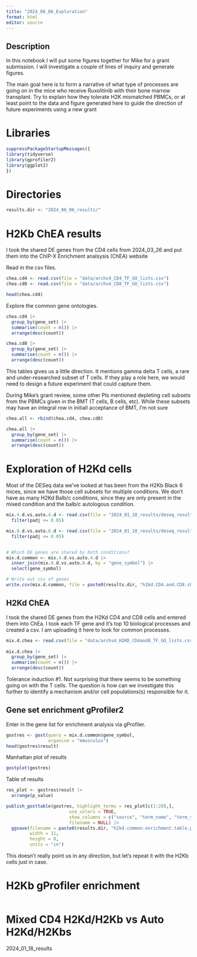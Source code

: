 ---
title: "2024_06_06_Exploration"
format: html
editor: source
---

## Description

In this notebook I will put some figures together for Mike for a grant submission. I will investigate a couple of lines of inquiry and generate figures.

The main goal here is to form a narrative of what type of processes are going on in the mice who receive Ruxolitinib with their bone marrow transplant. Try to explain how they tolerate H2K mismatched PBMCs, or at least point to the data and figure generated here to guide the direction of future experiments using a new grant

# Libraries

```{r}
suppressPackageStartupMessages({
library(tidyverse)
library(gprofiler2)
library(ggplot2)
})
```

# Directories

```{r}
results.dir <- "2024_06_06_results/"
```

# H2Kb ChEA results

I took the shared DE genes from the CD4 cells from 2024_03_26 and put them into the ChIP-X Enrichment analsysis (ChEA) website

Read in the csv files.

```{r}
chea.cd4 <- read.csv(file = "data/archs4_CD4_TF_GO_lists.csv")
chea.cd8 <- read.csv(file = "data/archs4_CD8_TF_GO_lists.csv")

head(chea.cd4)
```

Explore the common gene ontologies.

```{r}
chea.cd4 |> 
  group_by(gene_set) |> 
  summarise(count = n()) |> 
  arrange(desc(count))

chea.cd8 |> 
  group_by(gene_set) |> 
  summarise(count = n()) |> 
  arrange(desc(count))
```

This tables gives us a little direction. It mentions gamma delta T cells, a rare and under-researched subset of T cells. If they play a role here, we would need to design a future experiment that could capture them.

During Mike's grant review, some other PIs mentioned depleting cell subsets from the PBMCs given in the BMT (T cells, B cells, etc). While these subsets may have an integral row in initiall acceptance of BMT, I'm not sure

```{r}
chea.all <- rbind(chea.cd4, chea.cd8)

chea.all |> 
  group_by(gene_set) |> 
  summarise(count = n()) |> 
  arrange(desc(count))
```


# Exploration of H2Kd cells

Most of the DESeq data we've looked at has been from the H2Kb Black 6 mices, since we have those cell subsets for multiple conditions. We don't have as many H2Kd Balb/c conditions, since they are only present in the mixed condition and the balb/c autologous condition.

```{r}
mix.4.d.vs.auto.4.d <- read.csv(file = "2024_01_10_results/deseq_results/Mixed.CD4.D.vs.Auto.CD4.D.csv") |> 
  filter(padj <= 0.05)

mix.8.d.vs.auto.8.d <- read.csv(file = "2024_01_10_results/deseq_results/Mixed.CD8.D.vs.Auto.CD8.D.csv") |> 
  filter(padj <= 0.05)


# Which DE genes are shared by both conditions?
mix.d.common <- mix.4.d.vs.auto.4.d |> 
  inner_join(mix.8.d.vs.auto.8.d, by = "gene_symbol") |> 
  select(gene_symbol)

# Write out csv of genes 
write.csv(mix.d.common, file = paste0(results.dir, "h2kd.CD4.and.CD8.shared.gene.list.csv"))
```

## H2Kd ChEA

I took the shared DE genes from the H2Kd CD4 and CD8 cells and entered them into ChEa. I took each TF gene and it's top 10 biological processes and created a csv. I am uploading it here to look for common processes.

```{r}
mix.d.chea <- read.csv(file = "data/archs4_H2KD_CD4and8_TF_GO_lists.csv")
  
mix.d.chea |> 
  group_by(gene_set) |> 
  summarise(count = n()) |> 
  arrange(desc(count))
```

Tolerance induction #1. Not surprising that there seems to be something going on with the T cells. The question is how can we investigate this further to identify a mechanism and/or cell populations(s) responsible for it.

## Gene set enrichment gProfiler2

Enter in the gene list for enrichment analysis via gProfiler.

```{r}
gostres <- gost(query = mix.d.common$gene_symbol,
                organism = "mmusculus")
head(gostres$result)
```
Manhattan plot of results

```{r}
gostplot(gostres)
```

Table of results

```{r}
res_plot <- gostres$result |> 
  arrange(p_value)

publish_gosttable(gostres, highlight_terms = res_plot[c(1:20),],
                        use_colors = TRUE, 
                        show_columns = c("source", "term_name", "term_size", "intersection_size"),
                        filename = NULL) |> 
  ggsave(filename = paste0(results.dir, "h2kd.common.enrichment.table.png"),
         width = 11,
         height = 8,
         units = "in")

```

This doesn't really point us in any direction, but let's repeat it with the H2Kb cells just in case.

# H2Kb gProfiler enrichment

```{r}

```


# Mixed CD4 H2Kd/H2Kb vs Auto H2Kd/H2Kbs

2024_01_18_results























